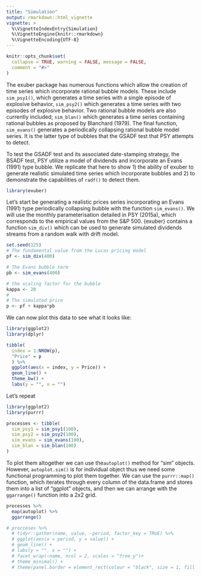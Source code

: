 ```yaml
---
title: "Simulation"
output: rmarkdown::html_vignette
vignette: >
  %\VignetteIndexEntry{Simulation}
  %\VignetteEngine{knitr::rmarkdown}
  %\VignetteEncoding{UTF-8}
---
```


```r
knitr::opts_chunk$set(
  collapse = TRUE, warning = FALSE, message = FALSE,
  comment = "#>"
)
```

The exuber package has numerous functions which allow the creation of time series which incorporate rational bubble models. These include `sim_psy1()`, which generates a time series with a single episode of explosive behavior, `sim_psy2()` which generates a time series with two episodes of explosive behavior. Two rational bubble models are also currently included; `sim_blan()` which generates a time series containing rational bubbles as proposed by Blanchard (1979). The final function, `sim_evans()` generates a periodically collapsing rational bubble model series. It is the latter type of bubbles that the GSADF test that PSY attempts to detect.

To test the GSADF test and its associated date-stamping strategy, the BSADF test, PSY utilize a model of dividends and incorporate an Evans (1991) type bubble. We replicate that here to show 1) the ability of exuber to generate realistic simulated time series which incorporate bubbles and 2) to demonstrate the capabilities of `radf()` to detect them.

```r
library(exuber)
```

Let's start be generating a realistic prices series incorporating an Evans (1991) type periodically collapsing bubble with the function `sim_evans()`. We will use the monthly parameterisation detailed in PSY (2015a), which corresponds to the empirical values from the S&P 500. {exuber} contains a function `sim_div()` which can be used to generate simulated dividends streams from a random walk with drift model.

```r
set.seed(125)
# The fundamental value from the Lucas pricing model
pf <- sim_div(400)

# The Evans bubble term
pb <- sim_evans(400)

# the scaling factor for the bubble
kappa <- 20
# 
# The simulated price
p <- pf + kappa*pb
```

We can now plot this data to see what it looks like:

```r
library(ggplot2)
library(dplyr)

tibble(
  index = 1:NROW(p),
  "Price" = p
  ) %>% 
  ggplot(aes(x = index, y = Price)) + 
  geom_line() +
  theme_bw() +
  labs(y = "", x = "")
```

Let's repeat

```r
library(ggplot2)
library(purrr)

processes <- tibble(
  sim_psy1 = sim_psy1(100),
  sim_psy2 = sim_psy2(100),
  sim_evans = sim_evans(100),
  sim_blan = sim_blan(100)
)
```

To plot them altogether we can use the`autoplot()` method for "sim" objects. However, `autoplot.sim()` is for individual object thus we need some functional programming to plot them together. We can use the `purrr::map()` function, which iterates through every column of the data.frame and stores them into a list of "ggplot" objects, and then we can arrange with the `ggarrange()` function into a 2x2 grid.

```r
processes %>% 
  map(autoplot) %>% 
  ggarrange()
```


```r

# procceses %>%
  # tidyr::gather(name, value, -period, factor_key = TRUE) %>% 
  # ggplot(aes(x = period, y = value)) + 
  # geom_line() +
  # labs(y = "", x = "") +
  # facet_wrap(~name, ncol = 2, scales = "free_y")+
  # theme_minimal() +
  # theme(panel.border = element_rect(colour = "black", size = 1, fill = NA))
```

